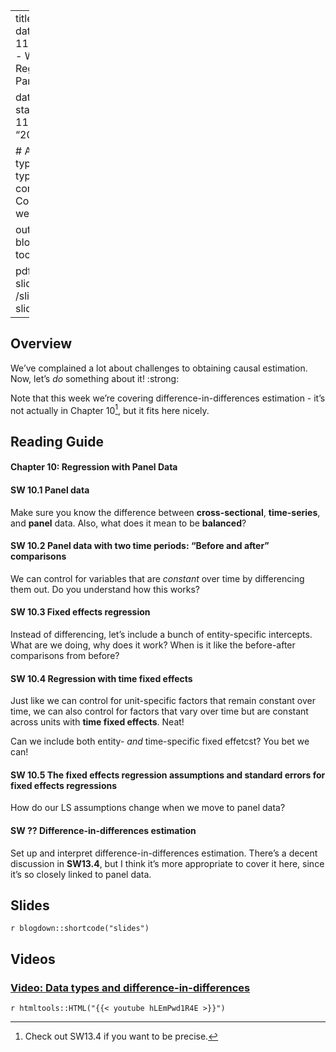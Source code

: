 

---
title: Week 11 - Panel data
sitetitle: Week 11
summary: "EC200 - Week 11 Regression with Panel Data (CH10)"

date: "2020-10-09"
start_date: "2020-11-09"
end_date: "2020-11-13"

  
  # Academic page type (do not modify).
type: docs
menu:
  content:
    parent: Course content
    weight: 10
    
output:
  blogdown::html_page:
    toc: true

pdf: /slides/ch10-slides.pdf
thumb: /slides/ch10-slides.png



---

## Overview

We've complained a lot about challenges to obtaining causal estimation. Now, let's *do* something about it! :strong:

Note that this week we're covering difference-in-differences estimation - it's not actually in Chapter 10^[Check out SW13.4 if you want to be precise.], but it fits here nicely. 

## Reading Guide

#### **Chapter 10: Regression with Panel Data**

#### **SW 10.1** Panel data

Make sure you know the difference between **cross-sectional**, **time-series**, and **panel** data. Also, what does it mean to be **balanced**?

#### **SW 10.2** Panel data with two time periods: "Before and after" comparisons

We can control for variables that are *constant* over time by differencing them out. Do you understand how this works? 

#### **SW 10.3** Fixed effects regression

Instead of differencing, let's include a bunch of entity-specific intercepts. What are we doing, why does it work? When is it like the before-after comparisons from before? 

#### **SW 10.4** Regression with time fixed effects

Just like we can control for unit-specific factors that remain constant over time, we can also control for factors that vary over time but are constant across units with **time fixed effects**. Neat! 

Can we include both entity- *and* time-specific fixed effetcst? You bet we can! 

#### **SW 10.5** The fixed effects regression assumptions and standard errors for fixed effects regressions

How do our LS assumptions change when we move to panel data? 

#### **SW ??** Difference-in-differences estimation 

Set up and interpret difference-in-differences estimation. There's a decent discussion in **SW13.4**, but I think it's more appropriate to cover it here, since it's so closely linked to panel data. 

## Slides

`r blogdown::shortcode("slides")`

## Videos


### [Video: Data types and difference-in-differences](https://youtu.be/hLEmPwd1R4E )
`r htmltools::HTML("{{< youtube hLEmPwd1R4E >}}")`

<!-- ### [Class Video](https://streaming.uvm.edu/media/embed/iM9eQzi/)  -->

<!-- *You need to use your netid to log in - let me know if you have issues* -->


<!--  <iframe src="https://streaming.uvm.edu/media/embed/iM9eQzi/" width="640" height="480" frameborder="0" allowfullscreen></iframe> -->

